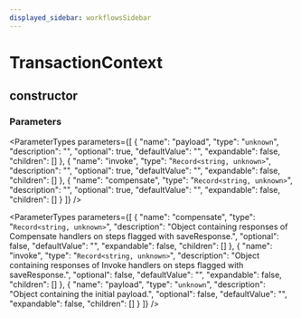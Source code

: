 ```yaml
---
displayed_sidebar: workflowsSidebar
---
```



# TransactionContext

## constructor

### Parameters

<ParameterTypes parameters={[
  {
    "name": "payload",
    "type": "`unknown`",
    "description": "",
    "optional": true,
    "defaultValue": "",
    "expandable": false,
    "children": []
  },
  {
    "name": "invoke",
    "type": "`Record<string, unknown>`",
    "description": "",
    "optional": true,
    "defaultValue": "",
    "expandable": false,
    "children": []
  },
  {
    "name": "compensate",
    "type": "`Record<string, unknown>`",
    "description": "",
    "optional": true,
    "defaultValue": "",
    "expandable": false,
    "children": []
  }
]} />

<ParameterTypes parameters={[
  {
    "name": "compensate",
    "type": "`Record<string, unknown>`",
    "description": "Object containing responses of Compensate handlers on steps flagged with saveResponse.",
    "optional": false,
    "defaultValue": "",
    "expandable": false,
    "children": []
  },
  {
    "name": "invoke",
    "type": "`Record<string, unknown>`",
    "description": "Object containing responses of Invoke handlers on steps flagged with saveResponse.",
    "optional": false,
    "defaultValue": "",
    "expandable": false,
    "children": []
  },
  {
    "name": "payload",
    "type": "`unknown`",
    "description": "Object containing the initial payload.",
    "optional": false,
    "defaultValue": "",
    "expandable": false,
    "children": []
  }
]} />
